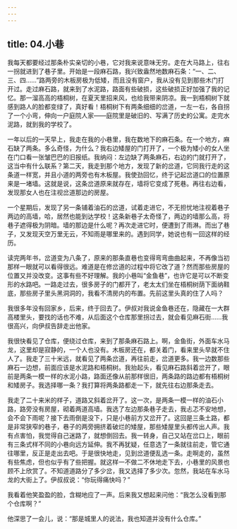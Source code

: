```yaml
---
---
---
```

title: 04.小巷
---




我每天都要经过那条朴实亲切的小巷，它对我来说意味无穷。走在大马路上，往右一拐就进到了巷子里。开始是一段麻石路，我兴致盎然地数麻石条：“一、二、三、四……”路两旁的木板房极为低矮，而且没有窗户，我从没有见到那些木门打开过。走过麻石路，就来到了水泥路，路面有些破损，这些破损正好加强了我的记忆。那一溜高高的梧桐树，在夏天里招来风，也给我带来阴凉。我一到梧桐树下就感到路人的脸都变绿了，真好看！梧桐树下有两条细细的岔道，一左一右，各自拐了一个小弯，伸向一户庭院人家——庭院里是破旧的、写满了历史的公寓。走完水泥路，就到我的学校了。

一年以后的一天早上，我走在我的小巷里，我在数地下的麻石条。在一个地方，麻石缺了两条。多么奇怪，为什么？我右边矮屋的门打开了，一个极为矮小的女人坐在门口看一张皱巴巴的旧报纸。我纳闷：左边缺了两条麻石，右边的门就打开了，这当中有什么联系？第二天，我走到那个地方，发现了新的岔道，它同我行走的这条道一样宽，并且小道的两旁也有木板屋。我使劲回忆，终于记起岔道口的位置原来是一堵墙。这就是说，这条岔道原来就存在，墙将它变成了死巷。再往右边看，发现那女人也在注视岔道那边的房屋。

一个星期后，发现了另一条铺着油石的岔道，试着走进它，不无担忧地注视着巷子两边的高墙，哈，居然也能到达学校！这条新巷子太奇怪了，两边的墙那么高，将巷子遮得极为阴暗。墙的那边是什么呢？再次走进它时，便遭到了雨淋。而出了巷子，又发现天空万里无云，不知雨是哪里来的。遇到同学，她说也有一回这样的经历。

读完两年书，岔道变为八条了，原来的那条直巷也变得弯弯曲曲起来，不再像当初那样一眼就可以看得很远。难道是在修岔道的过程中将它改了道？然而那些房屋的位置又并没改变。这事有些不好理解。我的小巷叫“金鱼巷”，也许它是可以不断变形的水路吧。一路走过去，很多房子的门都开了，老太太们坐在梧桐树荫下面纳鞋底，那些房子里头黑洞洞的，我看不清房内的布置。先前这里头真的住了人吗？

我很多年没有回家乡，后来，终于回去了。伊叔对我说金鱼巷还在，隐藏在一大群高楼里头，要找的话也不难，从后面这个仓库那里拐过去，就会看见麻石街……我很高兴，向伊叔告辞走出他家。

我很快看见了仓库，便绕过仓库，来到了那条麻石路上。啊，金鱼街，外面车水马龙，这里却是寂静的，一个人也没有。木板房还在，都关着门，看来里头早就不住人了。我走了三十米远，就看见了两条岔道，再往前走，岔道更多。我一边数那些麻石一边想，前面应该是水泥路和梧桐树。我抬起头，看见麻石路斜着岔开了，眼前是两条一模一样的水泥小路，路面还像从前那样很旧，两条路的路边都有梧桐树和矮房子。我选择哪一条？我打算将两条路都走一下，就先往右边那条走去。

我走了二十来米的样子，道路又斜着岔开了。这一次，是两条一模一样的油石小路，路旁没有房屋，砌着两道高墙。我选了左边那条巷子走去，我忐忑不安地想，会不会下雨呢？接下去雨倒是没下，只是小巷前方又岔开了。这回是三条土路，都是非常狭窄的巷子，巷子的两旁拥挤着破烂的矮屋，那些矮屋里头都传出人声。我有点害怕，我觉得自己迷路了，就想倒回去。我一转身，自己又站在岔口上，眼前有三条式样不同的小巷向远方延伸。我不再犹疑，任意选了一条就往前走，管它通往哪里，反正是走出去吧。于是很快地走，见到岔道便乱选一条。走啊走的，虽然有些焦虑，但也似乎有了些把握。就这样一不做二不休地走下去，小巷里的风景也顾不上欣赏了。不知道道路分了多少岔，我又选择了多少次。忽然，我站在车水马龙的大街上了。伊叔叔说：“你玩得痛快吗？”

我看着他笑盈盈的脸，含糊地应了一声。后来我又想起来问他：“我怎么没看到那个仓库啊？”

他深思了一会儿，说：“那是城里人的说法，我也知道并没有什么仓库。”
